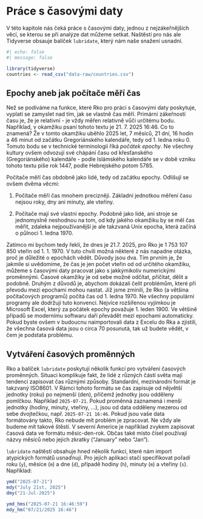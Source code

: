# Práce s časovými daty

V této kapitole nás čeká práce s časovými daty, jednou z nejzákeřnějších věcí, se kterou se při analýze dat můžeme setkat. Naštěstí pro nás ale Tidyverse obsauje balíček `lubridate`, který nám naše snažení usnadní.

```r
#| echo: false
#| message: false

library(tidyverse)
countries <- read_csv("data-raw/countries.csv")
```

## Epochy aneb jak počítače měří čas

Než se podíváme na funkce, které Rko pro práci s časovými daty poskytuje, vyplatí se zamyslet nad tím, jak se vlastně čas měří. Primární zákeřností času je, že je relativní - je vždy měřen relativně vůči určitému bodu. Například, v okamžiku psaní tohoto textu je 21. 7. 2025 16:46. Co to znamená? Že v tomto okamžiku uběhlo 2025 let, 7 měsíců, 21 dní, 16 hodin a 46 minut od začátku Gregoriánského kalendáře, tedy od 1. ledna roku 0. Tomuto bodu se v technické terminologii říká *počátek epochy*. Ne všechny kultury ovšem odvozují své chápání času od křesťanského (Gregoriánského) kalendáře - podle Islámského kalendáře se v době vzniku tohoto textu píše rok 1447, podle Hebrejského potom 5785.

Počítače měří čas obdobně jako lidé, tedy od začátku epochy. Odlišují se ovšem dvěma věcmi:

1.  Počítače měří čas mnohem precizněji. Základní jednotkou měření času nejsou roky, dny ani minuty, ale vteřiny.

2.  Počítače mají své vlastní epochy. Podobně jako lidé, ani stroje se jednomyslně neshodnou na tom, od kdy jakého okamžiku by se měl čas měřit, zdaleka nejpoužívanější je ale takzvaná Unix epocha, která začíná o půlnoci 1. ledna 1970.

Zatímco mi bychom tedy řekli, že dnes je 21.7. 2025, pro Rko je 1 753 107 850 vteřin od 1. 1. 1970. V tuto chvíli možná některé z nás napadne otázka, proč je důležité o epochách vědět. Důvody jsou dva. Tím prvním je, že jakmile si uvědomíme, že čas je jen počet vteřin od od určitého okamžiku, můžeme s časovými daty pracovat jako s jakkýmikoliv numerickými proměnnými. Časové okamžiky je od sebe možné odčítat, přičítat, dělit a podobně. Druhým z důvodů je, abychom dokázali čelit problémům, které při převodu mezi epochami mohou nastat. Již jsme zmínili, že Rko (a většina počítačových programů) počítá čas od 1. ledna 1970. Ne všechny populární programy ale dodržují tuto konvenci. Nejvíce rozšířenou vyjímkou je Microsoft Excel, který za počátek epochy považuje 1. leden 1900. Ve většině případů se modernímu softwaru daří převádět mezi epochami automaticky. Pokud byste ovšem v budoucnu naimportovali data z Excelu do Rka a zjistili, že všechna časová data jsou o circa 70 posunutá, tak už budete vědět, v čem je podstata problému.

## Vytváření časových proměnných

Rko a balíček `lubridate` poskytují několik funkcí pro vytváření časových proměnných. Situaci komplikuje fakt, že lidé z různých částí světa mají tendenci zapisovat čas různými způsoby. Standardní, mezinárodní formát je takzvaný ISO8601. V Rámci tohoto formátu se čas zapisuje od nějvětší jednotky (roku) po nejmenší (den), přičemž jednotky jsou odděleny pomlčkou. Například `2025-07-21`. Pokud proměnná zaznamená i menší jednotky (hodiny, minuty, vteřiny, ...), jsou od data odděleny mezerou od sebe dvojtečkou, např. `2025-07-21 16:46`. Pokud jsou vaše data formátovány takto, Rko nebude mít problém je zpracovat. Ne vždy ale budeme mít takové štěstí. V severní Americe je například zvykem zapisovat časová data ve formátu měsíc-den-rok. Občas také místo čísel používají názvy měsíců nebo jejich zkratky ("January" nebo "Jan").

`lubridate` naštěstí obsahuje hned několik funkcí, které nám import atypických formátů usnaďnují. Pro jejich aplikaci stačí specifikovat pořadí roku (`y`), měsíce (`m`) a dne (`d`), případě hodiny (`h`), minuty (`m`) a vteřiny (`s`). Například:

```r
ymd("2025-07-21")
mdy("July 21st, 2025")
dmy("21-Jul-2025")

ymd_hms("2025-07-21 16:46:59")
mdy_hm("07/21/2025 16:46")
```
